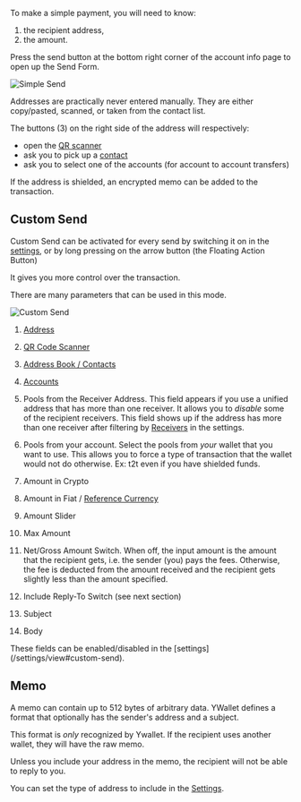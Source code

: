
To make a simple payment, you will need to know:
1. the recipient address,
1. the amount.

Press the send button at the bottom right corner
of the account info page to open up the Send Form.

![Simple Send](./send/2024-03-07_14-02-22.png)

Addresses are practically never entered manually.
They are either copy/pasted, scanned, or taken
from the contact list.

The buttons (3) on the right side of the address
will respectively:
- open the [QR scanner](/qr#scan)
- ask you to pick up a [contact](/contacts)
- ask you to select one of the accounts (for account
to account transfers)

<Callout>
If the address is shielded, an encrypted memo can be added to the transaction.
</Callout>

## Custom Send

Custom Send can be activated for every send by switching it on
in the [settings](/settings/general#custom-send),
or by long pressing on the arrow button (the Floating
Action Button)

It gives you more control over the transaction.

There are many parameters that can be used in this mode.

![Custom Send](./send/2024-03-07_20-27-05.png)

1. [Address](/)
1. [QR Code Scanner](/balance/addresses)
1. [Address Book / Contacts](/contacts)
1. [Accounts](/accounts)
1. Pools from the Receiver Address. This field appears
if you use a unified address that has more than
one receiver. It allows you to *disable* some of the
recipient receivers. This field shows up if the
address has more than one receiver after filtering
by
[Receivers](/settings/coin#receivers) in the settings.

1. Pools from your account. Select the pools from *your*
wallet that you want to use. This allows you to
force a type of transaction that the wallet would
not do otherwise. Ex: t2t even if you have shielded funds.
1. Amount in Crypto
1. Amount in Fiat / [Reference Currency](/settings/general#currency)
1. Amount Slider
1. Max Amount
1. Net/Gross Amount Switch. When off, the input amount
is the amount that the recipient gets, i.e. the
sender (you) pays the fees. Otherwise, the fee
is deducted from the amount received and the recipient
gets slightly less than the amount specified.
1. Include Reply-To Switch (see next section)
1. Subject
1. Body

<Callout type = "info">
These fields can be enabled/disabled in the
[settings](/settings/view#custom-send).
</Callout>

## Memo

A memo can contain up to 512 bytes of arbitrary data.
YWallet defines a format that optionally has
the sender's address and a subject.

This format is *only* recognized by Ywallet. If the
recipient uses another wallet, they will have the
raw memo.

<Callout type = "warning">
Unless you include your address in the memo,
the recipient will not be able to reply to you.
</Callout>

You can set the type of address to include
in the
[Settings](/settings/coin#receivers).
